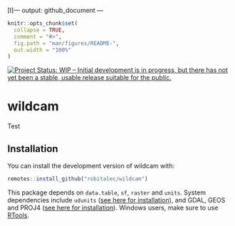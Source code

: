 [I]---
output: github_document
---

<!-- README.md is generated from README.Rmd. Please edit that file -->

```r
knitr::opts_chunk$set(
  collapse = TRUE,
  comment = "#>",
  fig.path = "man/figures/README-",
  out.width = "100%"
)
```

[![Project Status: WIP – Initial development is in progress, but there has not yet been a stable, usable release suitable for the public.](https://www.repostatus.org/badges/latest/wip.svg)](https://www.repostatus.org/#wip)

# wildcam

Test

## Installation

You can install the development version of wildcam with:

```r
remotes::install_github("robitalec/wildcam")
```


This package depends on `data.table`, `sf`, `raster` and `units`. System dependencies include `udunits` ([see here for installation](https://github.com/r-quantities/units#installation)), and GDAL, GEOS and PROJ4 ([see here for installation](https://github.com/r-spatial/sf/#installing)). Windows users, make sure to use [RTools](https://cran.r-project.org/bin/windows/Rtools/). 
